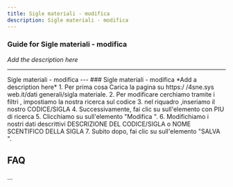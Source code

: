 ```yaml
---
title: Sigle materiali - modifica
description: Sigle materiali - modifica
---
```


### Guide for Sigle materiali - modifica

*Add the description here*

___

Sigle materiali - modifica --- ### Sigle materiali - modifica \*Add a description here\* 1. Per prima cosa Carica la pagina su https:/ /4sne.sys web.it/dati generali/sigla materiale. 2. Per modificare cerchiamo tramite i filtri , impostiamo la nostra ricerca sul codice 3. nel riquadro ,inseriamo il nostro CODICE/SIGLA 4. Successivamente, fai clic su sull'elemento con PIU di ricerca 5. Clicchiamo su sull'elemento "Modifica ". 6. Modifichiamo i nostri dati descrittivi DESCRIZIONE DEL CODICE/SIGLA o NOME SCENTIFICO DELLA SIGLA 7. Subito dopo, fai clic su sull'elemento "SALVA ".

FAQ
---

...